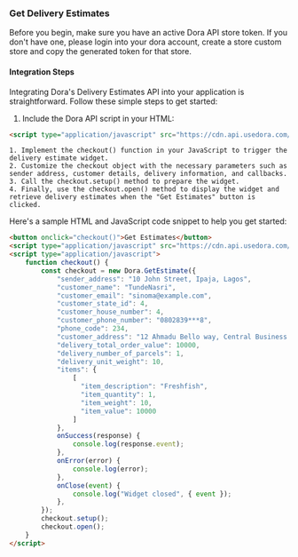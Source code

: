 

### Get Delivery Estimates

Before you begin, make sure you have an active Dora API store token. If you don't have one, please login into your dora account, create a store custom store and copy the generated token for that store.

#### Integration Steps <a name="integration-steps"></a>

Integrating Dora's Delivery Estimates API into your application is straightforward. Follow these simple steps to get started:

1. Include the Dora API script in your HTML:

```html
<script type="application/javascript" src="https://cdn.api.usedora.com/v1/chain.js"></script>
```

    1. Implement the checkout() function in your JavaScript to trigger the delivery estimate widget.
    2. Customize the checkout object with the necessary parameters such as sender address, customer details, delivery information, and callbacks.
    3. Call the checkout.setup() method to prepare the widget.
    4. Finally, use the checkout.open() method to display the widget and retrieve delivery estimates when the "Get Estimates" button is clicked.

    
Here's a sample HTML and JavaScript code snippet to help you get started:

```html
<button onclick="checkout()">Get Estimates</button>
<script type="application/javascript" src="https://cdn.api.usedora.com/v1/chain.js"></script>
<script type="application/javascript">
    function checkout() {
        const checkout = new Dora.GetEstimate({
            "sender_address": "10 John Street, Ipaja, Lagos",
            "customer_name": "TundeNasri",
            "customer_email": "sinoma@example.com",
            "customer_state_id": 4,
            "customer_house_number": 4,
            "customer_phone_number": "0802839***8",
            "phone_code": 234,
            "customer_address": "12 Ahmadu Bello way, Central Business District, Abuja",
            "delivery_total_order_value": 10000,
            "delivery_number_of_parcels": 1,
            "delivery_unit_weight": 10,
            "items": {
                [
                  "item_description": "Freshfish",
                  "item_quantity": 1,
                  "item_weight": 10,
                  "item_value": 10000
                ]
            },
            onSuccess(response) {
                console.log(response.event);
            },
            onError(error) {
                console.log(error);
            },
            onClose(event) {
                console.log("Widget closed", { event });
            },
        });
        checkout.setup();
        checkout.open();
    }    
</script>
```